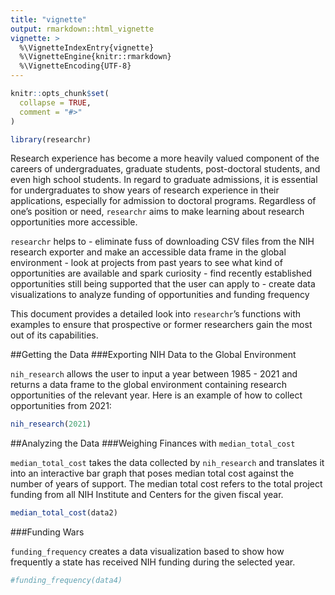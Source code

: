 ```yaml
---
title: "vignette"
output: rmarkdown::html_vignette
vignette: >
  %\VignetteIndexEntry{vignette}
  %\VignetteEngine{knitr::rmarkdown}
  %\VignetteEncoding{UTF-8}
---
```


```r
knitr::opts_chunk$set(
  collapse = TRUE,
  comment = "#>"
)
```

```r
library(researchr)
```

Research experience has become a more heavily valued component of the careers of undergraduates, graduate students, post-doctoral students, and even high school students. In regard to graduate admissions, it is essential for undergraduates to show years of research experience in their applications, especially for admission to doctoral programs. Regardless of one's position or need, `researchr` aims to make learning about research opportunities more accessible.

`researchr` helps to
- eliminate fuss of downloading CSV files from the NIH research exporter and make an accessible data frame in the global environment 
- look at projects from past years to see what kind of opportunities are available and spark curiosity 
- find recently established opportunities still being supported that the user can apply to
- create data visualizations to analyze funding of opportunities and funding frequency

This document provides a detailed look into `researchr`'s functions with examples to ensure that prospective or former researchers gain the most out of its capabilities.

##Getting the Data
###Exporting NIH Data to the Global Environment

`nih_research` allows the user to input a year between 1985 - 2021 and returns a data frame to the global environment containing research opportunities of the relevant year. Here is an example of how to collect opportunities from 2021:

```r
nih_research(2021)
```

##Analyzing the Data
###Weighing Finances with `median_total_cost`

`median_total_cost` takes the data collected by `nih_research` and translates it into an interactive bar graph that poses median total cost against the number of years of support. The median total cost refers to the total project funding from all NIH Institute and Centers for the given fiscal year. 

```r
median_total_cost(data2)
```

###Funding Wars

`funding_frequency` creates a data visualization based to show how frequently a state has received NIH funding during the selected year. 

```r
#funding_frequency(data4)
```


